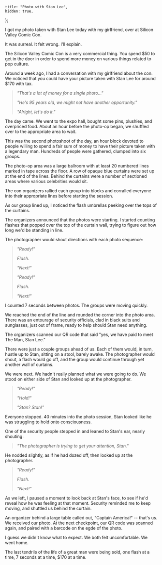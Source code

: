 	title: "Photo with Stan Lee",
	hidden: true,
};

I got my photo taken with Stan Lee today with my girlfriend,
over at Silicon Valley Comic Con.

It was surreal. It felt wrong. I'll explain.

The Silicon Valley Comic Con is a very commercial thing. You
spend $50 to get in the door in order to spend more money on
various things related to pop culture.

Around a week ago, I had a conversation with my girlfriend about
the con. We noticed that you could have your picture taken with
Stan Lee for around $170 with tax.

> *"That's a lot of money for a single photo..."*
>
> *"He's 95 years old, we might not have another opportunity."*
>
> *"Alright, let's do it."*

The day came. We went to the expo hall, bought some pins,
plushies, and overpriced food. About an hour before the photo-op
began, we shuffled over to the appropriate area to wait.

This was the second photoshoot of the day, an hour block devoted
to people willing to spend a fair sum of money to have their
picture taken with a legendary man. Hundreds of people were
gathered, clumped into six groups.

The photo-op area was a large ballroom with at least 20 numbered
lines marked in tape across the floor. A row of opaque blue
curtains were set up at the end of the lines. Behind the
curtains were a number of sectioned areas where various
celebrities would sit.

The con organizers rallied each group into blocks and corralled
everyone into their appropriate lines before starting the
session.

As our group lined up, I noticed the flash umbrellas peeking
over the tops of the curtains.

The organizers announced that the photos were starting. I
started counting flashes that popped over the top of the curtain
wall, trying to figure out how long we'd be standing in line.

The photographer would shout directions with each photo sequence:

> *"Ready!"*
>
> *Flash.*
>
> *"Next!"*
>
> *"Ready!"*
>
> *Flash.*
>
> *"Next!"*

I counted 7 seconds between photos. The groups were moving
quickly.

We reached the end of the line and rounded the corner into the
photo area. There was an entourage of security officials, clad
in black suits and sunglasses, just out of frame, ready to help
should Stan need anything.

The organizers scanned our QR code that said "yes, we have paid
to meet The Man, Stan Lee."

There were just a couple groups ahead of us. Each of them would,
in turn, hustle up to Stan, sitting on a stool, barely awake.
The photographer would shout, a flash would go off, and the
group would continue through yet another wall of curtains.

We were next. We hadn't really planned what we were going
to do. We stood on either side of Stan and looked up at the
photographer.

> *"Ready!"*
>
> *"Hold!"*
>
> *"Stan? Stan!"*

Everyone stopped. 40 minutes into the photo session, Stan looked
like he was struggling to hold onto consciousness.

One of the security people stepped in and leaned to Stan's
ear, nearly shouting:

> *"The photographer is trying to get your attention, Stan."*

He nodded slightly, as if he had dozed off, then looked up at
the photographer.

> *"Ready!"*
>
> *Flash.*
>
> *"Next!"*

As we left, I paused a moment to look back at Stan's face, to
see if he'd reveal how he was feeling at that moment. Security
reminded me to keep moving, and shuttled us behind the curtain.

An organizer behind a large table called out, "Captain America!"
-- that's us. We received our photo. At the next checkpoint,
our QR code was scanned again, and paired with a barcode on the
egde of the photo.

I guess we didn't know what to expect. We both felt
uncomfortable. We went home.

The last tendrils of the life of a great man were being sold,
one flash at a time, 7 seconds at a time, $170 at a time.
